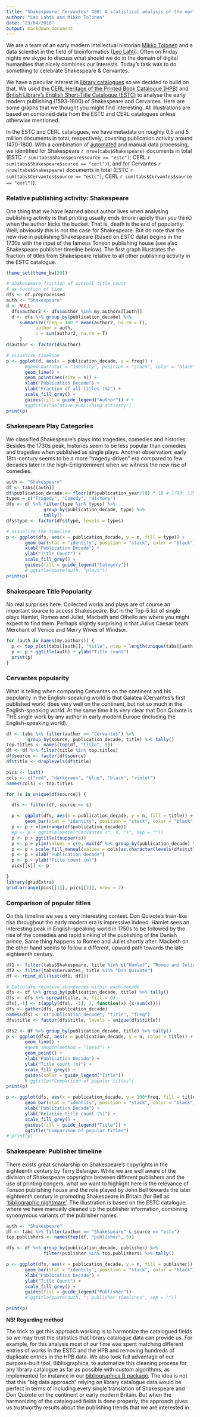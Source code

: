```yaml
---
title: "Shakespeare! Cervantes! 400! A statistical analysis of the early modern printing of the Bard and Don Quixote"
author: "Leo Lahti and Mikko Tolonen"
date: "23/04/2016"
output: markdown_document
---
```



We are a team of an early modern intellectual historian [Mikko Tolonen](https://twitter.com/mikko_tolonen) and a data scientist in the field of bioinformatics ([Leo Lahti](http://www.iki.fi/Leo.Lahti)). Often on Friday nights we skype to discuss what should we do in the domain of digital humanities that nicely combines our interests. Today’s task was to do something to celebrate Shakespeare & Cervantes.

We have a peculiar interest in [library
catalogues](https://www.liberquarterly.eu/article/10.18352/lq.10112/)
so we decided to build on that. We used the [CERL Heritage of the
Printed Book Catalogue (HPB)](https://www.cerl.org/resources/hpb/main)
and [British Library’s English Short-Title Catalogue
(ESTC)](http://estc.bl.uk/F/?func=file&file_name=login-bl-estc) to
analyse the early modern publishing (1593-1800) of Shakespeare and
Cervantes. Here are some graphs that we thought you might find
interesting. All illustrations are based on combined data from the
ESTC and CERL catalogues unless otherwise mentioned.

In the ESTC and CERL catalogues, we have metadata on roughly 0.5 and 5
million documents in total, respectively, covering publication
activity around 1470-1800. With a combination of
[automated](https://github.com/rOpenGov/estc) and manual data
processing, we identified for Shakespeare `r nrow(tabs$Shakespeare)`
documents in total (ESTC `r sum(tabs$Shakespeare$source == "estc")`;
CERL `r sum(tabs$Shakespeare$source == "cerl")`), and for Cervantes `r
nrow(tabs$Shakespeare)` documents in total (ESTC
`r sum(tabs$Cervantes$source == "estc")`; CERL
`r sum(tabs$Cervantes$source == "cerl")`).


### Relative publishing activity: Shakespeare

One thing that we have learned about author lives when analysing publishing activity is that printing usually ends (more rapidly than you think) when the author kicks the bucket. That is, death is the end of popularity. Well, obviously this is not the case for Shakespeare. But do note that the new rise in publishing Shakespeare (based on ESTC data) begins in the 1730s with the input of the famous Tonson publishing house (see also Shakespeare publisher timeline below). The first graph illustrates the fraction of titles from Shakespeare relative to all other publishing activity in the ESTC catalogue.

```r
theme_set(theme_bw(20))

# Shakespeare fraction of overall title count
# as function of time
dfs <- df.preprocessed
auth <- "Shakespeare"
d <- NULL
  dfs$author2 <- dfs$author %in% my.authors[[auth]]
  d <- dfs %>% group_by(publication_decade) %>%
	 summarize(freq = 100 * mean(author2, na.rm = T),
	 	   author = auth,
		   n = sum(author2, na.rm = T)
	 )
d$author <- factor(d$author)

# Visualize timeline
p <- ggplot(d, aes(x = publication_decade, y = freq)) +
       #geom_bar(stat = "identity", position = "stack", color = "black") +
       geom_line() +
       geom_point(aes(size = n)) +              
       xlab("Publication Decade") +
       ylab("Fraction of all titles (%)") +
       scale_fill_grey() +
       guides(fill = guide_legend("Author")) # +
       #ggtitle("Relative publishing activity")
print(p)
```


### Shakespeare Play Categories
 
We classified Shakespeare’s plays into tragedies, comedies and
histories. Besides the 1730s peak, histories seem to be less popular
than comedies and tragedies when published as single plays. Another
observation: early 18th-century seems to be a more “tragedy-driven”
era compared to few decades later in the high-Enlightenment when we
witness the new rise of comedies. 


```r
auth <- "Shakespeare"
df <- tabs[[auth]]
df$publication_decade <- floor(df$publication_year/10) * 10 # 1790: 1790-1799
types = c("Tragedy", "Comedy", "History")
dfs <- df %>% filter(type %in% types) %>%
              group_by(publication_decade, type) %>%
              tally()
dfs$type <- factor(dfs$type, levels = types)

# Visualize the timeline
p <- ggplot(dfs, aes(x = publication_decade, y = n, fill = type)) +
       geom_bar(stat = "identity", position = "stack", color = "black") +
       xlab("Publication Decade") +
       ylab("Title Count") +
       scale_fill_grey() +
       guides(fill = guide_legend("Category")) 
       # ggtitle(paste(auth, "plays"))       
print(p)
```


### Shakespeare Title Popularity
 
No real surprises here. Collected works and plays are of course an important source to access Shakespeare. But in the Top-5 list of single plays Hamlet, Romeo and Juliet, Macbeth and Othello are where you might expect to find them. Perhaps slightly surprising is that Julius Caesar beats Merchant of Venice and Merry Wives of Windsor. 


```r
for (auth in names(my.authors)) {
  p <- top_plot(tabs[[auth]], "title", ntop = length(unique(tabs[[auth]]$title)))
  p <- p + ggtitle(auth) + ylab("Title count")
  print(p)
}
```


### Cervantes popularity
 
What is telling when comparing Cervantes on the continent and his popularity in the English-speaking world is that Galatea (Cervantes’s first published work) does very well on the continent, but not so much in the English-speaking world. At the same time it is very clear that Don Quixote is THE single work by any author in early modern Europe (including the English-speaking world).
 

```r
df <- tabc %>% filter(author == "Cervantes") %>%
        group_by(source, publication_decade, title) %>% tally()
top.titles <- names(top(df, "title", 5))
df <- df %>% filter(title %in% top.titles)
df$source <- factor(df$source)
df$title <- droplevels(df$title)

pics <- list()
cols <- c("red", "darkgreen", "blue", "black", "violet")
names(cols) <- top.titles

for (s in unique(df$source)) {

  dfs <- filter(df, source == s)

  p <- ggplot(dfs, aes(x = publication_decade, y = n, fill = title)) +
       geom_bar(stat = "identity", position = "stack", color = "black")
  p <- p + xlim(range(df$publication_decade))
  #p <- p + ggtitle(paste("Cervantes (", s, ")", sep = ""))
  p <- p + ggtitle(toupper(s))
  p <- p + ylim(values = c(0, max(df %>% group_by(publication_decade) %>% tally() %>% select(n)) + 1))
  p <- p + scale_fill_manual(values = cols[as.character(levels(dfs$title))])
  p <- p + xlab("Publication decade")
  p <- p + ylab("Title count (n)")  
  pics[[s]] <- p

}
library(gridExtra)
grid.arrange(pics[[1]], pics[[2]], nrow = 2)
```


### Comparison of popular titles
 
On this timeline we see a very interesting contest. Don Quixote’s train-like rise throughout the early modern era is impressive indeed. Hamlet sees an interesting peak in English-speaking world in 1750s to be followed by the rise of the comedies and rapid sinking of the publishing of the Danish prince. Same thing happens to Romeo and Juliet shortly after. Macbeth on the other hand seems to follow a different, upward path towards the late eighteenth century. 


```r
df1 <- filter(tabs$Shakespeare, title %in% c("Hamlet", "Romeo and Juliet", "Macbeth", "Othello"))
df2 <- filter(tabs$Cervantes, title %in% "Don Quixote")
df <- rbind_all(list(df1, df2)) 

# Calculate relative abundances within each decade
dfs <- df %>% group_by(publication_decade, title) %>% tally()
dfs <- dfs %>% spread(title, n, fill = 0)
dfs[,-1] <- t(apply(dfs[, -1], 1, function(x) {x/sum(x)}))
dfs <- gather(dfs, publication_decade)
names(dfs) <- c("publication_decade", "title", "freq")
dfs$title <- factor(dfs$title, levels = unique(dfs$title))

dfs2 <- df %>% group_by(publication_decade, title) %>% tally()
p <- ggplot(dfs2, aes(x = publication_decade, y = n, color = title)) +
       geom_line() +
       #geom_smooth(method = "loess") +       
       geom_point() +       
       xlab("Publication Decade") +
       ylab("Title count (n)") +
       scale_fill_grey() +
       guides(color = guide_legend("Title")) 
       # ggtitle("Comparison of popular titles")
print(p)

p <- ggplot(dfs, aes(x = publication_decade, y = 100*freq, fill = title)) +
       geom_bar(stat = "identity", position = "stack", color = "black") +
       xlab("Publication Decade") +
       ylab("Relative title count (%)") +
       scale_fill_grey() +
       guides(fill = guide_legend("Title")) +
       ggtitle("Comparison of popular titles")
# print(p)
```


### Shakespeare: Publisher timeline
 
There exists great scholarship on Shakespeare’s copyrights in the eighteenth century by Terry Belanger. While we are well aware of the division of Shakespeare copyrights between different publishers and the use of printing congers, what we want to highlight here is the relevance of Tonson publishing house and the role played by John Bell towards the later eighteenth century in promoting Shakespeare in Britain (for Bell as ['bibliographic nightmare'](http://collation.folger.edu/2012/06/john-bell-bibliographic-nightmare/). The illustration is based on the ESTC catalogue, where we have manually cleaned up the publisher information, combining synonymous variants of the publisher names.


```r
auth <- "Shakespeare"
df <- tabc %>% filter(author == "Shakespeare" & source == "estc")
top.publishers <- names(top(df, "publisher", 5))

dfs <- df %>% group_by(publication_decade, publisher) %>%
              filter(publisher %in% top.publishers) %>% tally()

p <- ggplot(dfs, aes(x = publication_decade, y = n, fill = publisher)) +
       geom_bar(stat = "identity", position = "stack", color = "black") +
       xlab("Publication Decade") +
       ylab("Title Count") +
       scale_fill_grey() +
       guides(fill = guide_legend("Publisher")) 
       # ggtitle(paste(auth, ": publisher timelines", sep = ""))       

print(p)
```



**NB! Regarding method**

The trick to get this approach working is to harmonize the catalogued fields so we may trust the statistics that library catalogue data can provide us. For example, for this analysis most of our time was spent matching different entries of works in the ESTC and the HPB and removing hundreds of duplicate entries in the HPB data. We also took full advantage of our purpose-built tool, Bibliographica, to automatize this cleaning process for any library catalogue as far as possible with custom algorithms, as implemented for instance in our [bibliographica R package](https://github.com/rOpenGov/bibliographica). The idea is not that this “big data approach” relying on library catalogue data would be perfect in terms of including every single translation of Shakespeare and Don Quixote on the continent or early modern Britain. But when the harmonizing of the catalogued fields is done properly, the approach gives us trustworthy results about the publishing trends that we are interested in.

